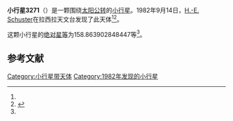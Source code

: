 {{Infobox planet
| bgcolour = #FFFFC0
| name = 3271 Ul
| symbol = 
| image = 
| caption = 
| discovery = yes
| discovery_ref = 
| discoverer = [[H.-E._Schuster|H.-E. Schuster]]
| discovery_site = [[拉西拉天文台|拉西拉天文台]] 
| discovered = 1982年9月14日
| designations = yes
| mp_name = 
| named_after = 
| alt_names = 
| mp_category = [[阿莫尔型小行星|阿莫尔型小行星]]
| orbit_ref = <ref name="a">[http://ssd.jpl.nasa.gov/sbdb.cgi?sstr=3271 3271 Ul] {{Wayback|url=http://ssd.jpl.nasa.gov/sbdb.cgi?sstr=3271 |date=20201125034710 }}，小行星數據庫瀏覽器（JPL Small-Body Database Browser）－[[美国国家航空航天局|美国国家航空航天局]]喷气推进实验室</ref>
| epoch = 2456400.5 (2013年4月18日更新)
| aphelion = {{convert|2.932416901077201|AU|km|3|abbr=on|lk=out}}
| perihelion = {{convert|1.271464332956359|AU|km|3|abbr=on}}
| semimajor = {{convert|2.10194061701678|AU|km|3|abbr=on}}
| eccentricity = 0.395099784
| period = 1113.086948 [[日|日]]<br />3.05[[儒略年|儒略年]]
| avg_speed = 
| inclination = 25.03170665273663
| asc_node = 158.9185410445415
| mean_anomaly = 
| arg_peri = 158.863902848447
| satellites = 
| physical_characteristics = yes
| dimensions = 
| mass = 
| density = 
| surface_grav = 
| escape_velocity = 
| sidereal_day = 
| axial_tilt = 
| pole_ecliptic_lat = 
| pole_ecliptic_lon = 
| albedo = 
| temperatures= 
| temp_name1 = 
| mean_temp_1 = 
| max_temp_1 = 
| temp_name2 = 
| max_temp_2 = 
| spectral_type = 
| abs_magnitude = 158.863902848447
}}

'''小行星3271'''（{{lang-en|3271 Ul}}）是一颗围绕[[太阳|太阳]][[公转|公转]]的[[小行星|小行星]]。1982年9月14日，[[H.-E._Schuster|H.-E. Schuster]]在拉西拉天文台发现了此天体<ref name="a" /><ref>{{cite news|title=小行星列表|url=http://cfa-www.harvard.edu/iau/lists/NumberedMPs.txt|accessdate=2013-07-08|newspaper=哈佛大学|archive-date=2008-05-17|archive-url=https://web.archive.org/web/20080517010638/http://cfa-www.harvard.edu/iau/lists/NumberedMPs.txt|dead-url=no}}</ref>。

这颗小行星的[[绝对星等|绝对星等]]为158.863902848447等<ref name="a" />。

==参考文献==
{{reflist}}
{{Minor Planet Number|[[小行星3270|小行星3270]]|[[小行星3272|小行星3272]]}}

{{小天体}}

[[Category:小行星带天体|Category:小行星带天体]]
[[Category:1982年发现的小行星|Category:1982年发现的小行星]]

{{asteroid-stub}}